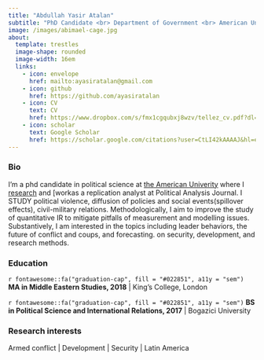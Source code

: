```yaml
---
title: "Abdullah Yasir Atalan"
subtitle: "PhD Candidate <br> Department of Government <br> American University"
image: /images/abimael-cage.jpg
about: 
  template: trestles
  image-shape: rounded
  image-width: 16em
  links:
    - icon: envelope 
      href: mailto:ayasiratalan@gmail.com
    - icon: github 
      href: https://github.com/ayasiratalan
    - icon: CV
      text: CV
      href: https://www.dropbox.com/s/fmx1cgqubxj8wzv/tellez_cv.pdf?dl=0
    - icon: scholar
      text: Google Scholar
      href: https://scholar.google.com/citations?user=CtLI42kAAAAJ&hl=en
---
```



### Bio

I’m a phd candidate in political science at [the American Univerity](https://spa.american.edu/) where I [research](/publications.html) and [workas a replication analyst at Political Analysis Journal. I STUDY  political violence, diffusion of policies and social events(spillover effects), civil-military relations. Methodologically, I aim to improve the study of quantitative IR to mitigate pitfalls of measurement and modelling issues. 
Substantively, I am interested in the topics including leader behaviors, the future of conflict and coups, and forecasting. on security, development, and research methods.


### Education

<div class="topbr">

<p class="custom-subtitle">`r fontawesome::fa("graduation-cap", fill = "#022851", a11y = "sem")` **MA in Middle Eastern Studies, 2018** | King's College, London</p>  


<p class="custom-subtitle">`r fontawesome::fa("graduation-cap", fill = "#022851", a11y = "sem")` **BS in Political Science and International Relations, 2017** | Bogazici University </p>  
</div>



### Research interests

Armed conflict | Development | Security | Latin America






